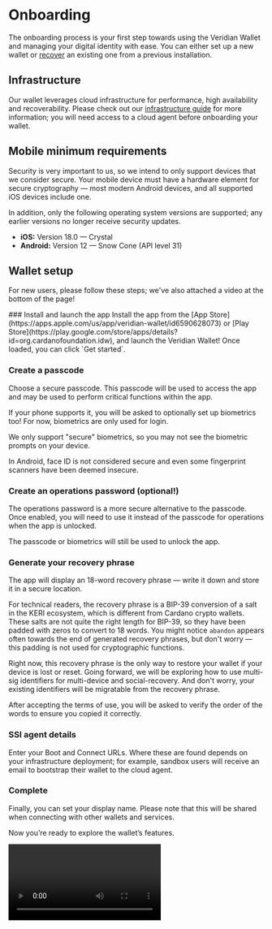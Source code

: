 
# Onboarding

The onboarding process is your first step towards using the Veridian Wallet and managing your digital identity with ease.
You can either set up a new wallet or [recover](../recovery) an existing one from a previous installation.

## Infrastructure
Our wallet leverages cloud infrastructure for performance, high availability and recoverability.
Please check out our [infrastructure guide](../infra) for more information; you will need access to a cloud agent before onboarding your wallet.

## Mobile minimum requirements

Security is very important to us, so we intend to only support devices that we consider secure.
Your mobile device must have a hardware element for secure cryptography — most modern Android devices, and all supported iOS devices include one.

In addition, only the following operating system versions are supported; any earlier versions no longer receive security updates.

- **iOS:** Version 18.0 — Crystal
- **Android:** Version 12 — Snow Cone (API level 31)

## Wallet setup

For new users, please follow these steps; we've also attached a video at the bottom of the page!

<Steps>
### Install and launch the app
Install the app from the [App Store](https://apps.apple.com/us/app/veridian-wallet/id6590628073) or [Play Store](https://play.google.com/store/apps/details?id=org.cardanofoundation.idw), and launch the Veridian Wallet!
Once loaded, you can click `Get started`.
 
### Create a passcode
Choose a secure passcode.
This passcode will be used to access the app and may be used to perform critical functions within the app.

If your phone supports it, you will be asked to optionally set up biometrics too!
For now, biometrics are only used for login.

<Callout type="warning">
  We only support "secure" biometrics, so you may not see the biometric prompts on your device.

  In Android, face ID is not considered secure and even some fingerprint scanners have been deemed insecure.
</Callout>

### Create an operations password (optional!)
The operations password is a more secure alternative to the passcode.
Once enabled, you will need to use it instead of the passcode for operations when the app is unlocked.

The passcode or biometrics will still be used to unlock the app.

### Generate your recovery phrase
The app will display an 18-word recovery phrase — write it down and store it in a secure location.

For technical readers, the recovery phrase is a BIP-39 conversion of a salt in the KERI ecosystem, which is different from Cardano crypto wallets.
These salts are not quite the right length for BIP-39, so they have been padded with zeros to convert to 18 words.
You might notice `abandon` appears often towards the end of generated recovery phrases, but don't worry — this padding is not used for cryptographic functions.

<Callout type="warning">
  Right now, this recovery phrase is the only way to restore your wallet if your device is lost or reset.
  Going forward, we will be exploring how to use multi-sig identifiers for multi-device and social-recovery.
  And don't worry, your existing identifiers will be migratable from the recovery phrase.
</Callout>

After accepting the terms of use, you will be asked to verify the order of the words to ensure you copied it correctly.

### SSI agent details
Enter your Boot and Connect URLs.
Where these are found depends on your infrastructure deployment; for example, sandbox users will receive an email to bootstrap their wallet to the cloud agent.

### Complete
Finally, you can set your display name.
Please note that this will be shared when connecting with other wallets and services.

Now you’re ready to explore the wallet’s features.
</Steps>

<video src="/videos/Onboarding.mov" type="video/mp4" controls />
